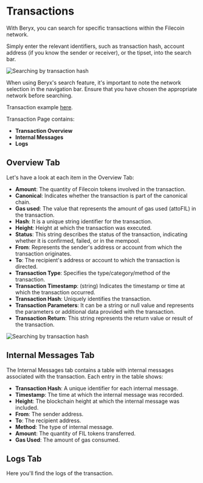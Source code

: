 # Transactions

With Beryx, you can search for specific transactions within the Filecoin network.

Simply enter the relevant identifiers, such as transaction hash, account address (if you know the sender or receiver), or the tipset, into the search bar.

![Searching by transaction hash](../assets/image-3.webp)

When using Beryx's search feature, it's important to note the network selection in the navigation bar. Ensure that you have chosen the appropriate network before searching.

Transaction example [here](https://beryx.zondax.ch/v1/search/fil/mainnet/txs/bafy2bzaceab3xcn7qkcuj5oyifa6dn3ihke55bdmerphef4r6aorjdhk3uriq?tab=overview).

Transaction Page contains:

- **Transaction Overview**
- **Internal Messages**
- **Logs**

## Overview Tab

Let's have a look at each item in the Overview Tab:

- **Amount**: The quantity of Filecoin tokens involved in the transaction.
- **Canonical**: Indicates whether the transaction is part of the canonical chain.
- **Gas used**: The value that represents the amount of gas used (attoFIL) in the transaction.
- **Hash**: It is a unique string identifier for the transaction.
- **Height**: Height at which the transaction was executed.
- **Status**: This string describes the status of the transaction, indicating whether it is confirmed, failed, or in the mempool.
- **From**: Represents the sender's address or account from which the transaction originates.
- **To**: The recipient's address or account to which the transaction is directed.
- **Transaction Type**: Specifies the type/category/method of the transaction.
- **Transaction Timestamp**: (string) Indicates the timestamp or time at which the transaction occurred.
- **Transaction Hash**: Uniquely identifies the transaction.
- **Transaction Parameters**: It can be a string or null value and represents the parameters or additional data provided with the transaction.
- **Transaction Return**: This string represents the return value or result of the transaction.

![Searching by transaction hash](../assets/image-2.webp)

## Internal Messages Tab

The Internal Messages tab contains a table with internal messages associated with the transaction. Each entry in the table shows:

- **Transaction Hash**: A unique identifier for each internal message.
- **Timestamp**: The time at which the internal message was recorded.
- **Height**: The blockchain height at which the internal message was included.
- **From**: The sender address.
- **To**: The recipient address.
- **Method**: The type of internal message.
- **Amount**: The quantity of FIL tokens transferred.
- **Gas Used**: The amount of gas consumed.

## Logs Tab

Here you'll find the logs of the transaction.

